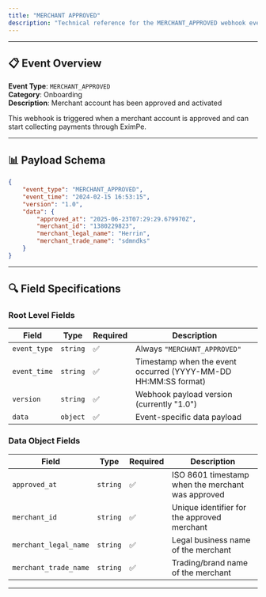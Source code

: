 ```yaml
---
title: "MERCHANT APPROVED"
description: "Technical reference for the MERCHANT_APPROVED webhook event, including payload schema, field specifications, and implementation details."
---
```


---

## 📋 Event Overview

**Event Type**: `MERCHANT_APPROVED`  
**Category**: Onboarding  
**Description**: Merchant account has been approved and activated

This webhook is triggered when a merchant account is approved and can start collecting payments through EximPe.

---

## 📊 Payload Schema

```json
{
    "event_type": "MERCHANT_APPROVED",
    "event_time": "2024-02-15 16:53:15",
    "version": "1.0",
    "data": {
        "approved_at": "2025-06-23T07:29:29.679970Z",
        "merchant_id": "1380229823",
        "merchant_legal_name": "Herrin",
        "merchant_trade_name": "sdmndks"
    }
}
```

---

## 🔍 Field Specifications

### Root Level Fields

| **Field** | **Type** | **Required** | **Description** |
|-----------|----------|--------------|-----------------|
| `event_type` | `string` | ✅ | Always `"MERCHANT_APPROVED"` |
| `event_time` | `string` | ✅ | Timestamp when the event occurred (YYYY-MM-DD HH:MM:SS format) |
| `version` | `string` | ✅ | Webhook payload version (currently "1.0") |
| `data` | `object` | ✅ | Event-specific data payload |

### Data Object Fields

| **Field** | **Type** | **Required** | **Description** |
|-----------|----------|--------------|-----------------|
| `approved_at` | `string` | ✅ | ISO 8601 timestamp when the merchant was approved |
| `merchant_id` | `string` | ✅ | Unique identifier for the approved merchant |
| `merchant_legal_name` | `string` | ✅ | Legal business name of the merchant |
| `merchant_trade_name` | `string` | ✅ | Trading/brand name of the merchant |

--- 